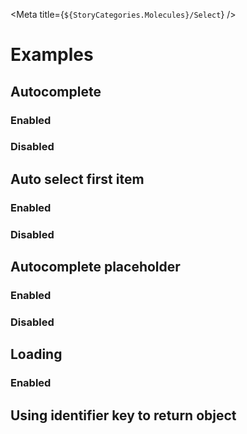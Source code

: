
<Meta title={`${StoryCategories.Molecules}/Select`} />

<Docs />

# Examples

## Autocomplete

### Enabled

<Canvas>
    <div class="h-52">
        <p-select
            placeholder="Click me to search"
            items='[{"value":1,"text":"Value 1"},{"value":2,"text":"Value 2"},{"value":3,"text":"Value 3"}]'
        />
    </div>
</Canvas>

### Disabled

<Canvas>
    <div class="h-52">
        <p-select
            placeholder="Click me to select"
            enable-autocomplete={false}
            items='[{"value":1,"text":"Value 1"},{"value":2,"text":"Value 2"},{"value":3,"text":"Value 3"}]'
        />
    </div>
</Canvas>

## Auto select first item

### Enabled

<Canvas>
    <div class="h-52">
        <p-select
            placeholder="Click me to search"
            items='[{"value":1,"text":"I will be selected automatically"},{"value":2,"text":"Value 2"},{"value":3,"text":"Value 3"}]'
        />
    </div>
</Canvas>

### Disabled

<Canvas>
    <div class="h-52">
        <p-select
            placeholder="I have no auto selection"
            auto-select-first={false}
            items='[{"value":1,"text":"Value 1"},{"value":2,"text":"Value 2"},{"value":3,"text":"Value 3"}]'
        />
    </div>
</Canvas>

## Autocomplete placeholder

### Enabled

<Canvas>
    <div class="h-52">
        <p-select
            autocomplete-placeholder="Type something to search"
            placeholder="Click me to search"
            auto-select-first={false}
            items='[{"value":1,"text":"I will be selected automatically"},{"value":2,"text":"Value 2"},{"value":3,"text":"Value 3"}]'
        />
    </div>
</Canvas>

### Disabled

<Canvas>
    <div class="h-52">
        <p-select
            placeholder="I have no autocomplete placeholder"
            auto-select-first={false}
            items='[{"value":1,"text":"Value 1"},{"value":2,"text":"Value 2"},{"value":3,"text":"Value 3"}]'
        />
    </div>
</Canvas>

## Loading

### Enabled

<Canvas>
    <div class="h-52">
        <p-select
            placeholder="Click me to show loading"
            auto-select-first={false}
            loading={true}
            items='[{"value":1,"text":"I will be selected automatically"},{"value":2,"text":"Value 2"},{"value":3,"text":"Value 3"}]'
        />
    </div>
</Canvas>

## Using identifier key to return object

<Canvas>
    <div class="h-52">
        <p-select
            auto-select-first={true}
            value-key={false}
            identifier-key="value"
            items='[{"value":1,"text":"I will be selected automatically"},{"value":2,"text":"Value 2"},{"value":3,"text":"Value 3"}]'
        />
    </div>
</Canvas>
